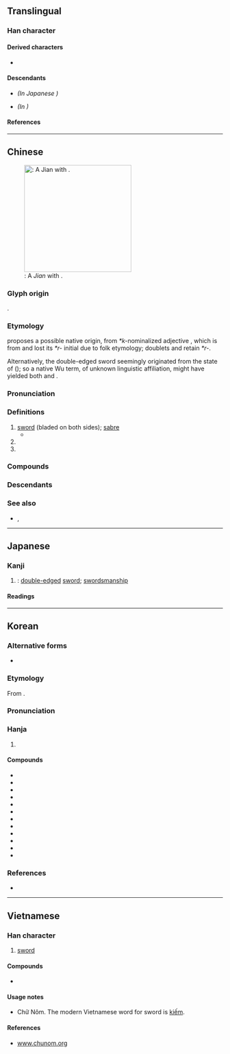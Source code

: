 {{also|剑}}
{{character info}}
==Translingual==
{{Han simplified forms|劍|剣|剑}}

===Han character===
{{Han char|rn=18|rad=刀|as=13|sn=15|four=82800|canj=OOLN|ids=⿰僉刂}}

====Derived characters====
* {{l|mul|[[𠐘]], [[𡃍]], [[𤑯]], [[𤢾]], [[𧁴]], [[𣋽]]}}

====Descendants====
* {{l|mul|剣}} ''(In Japanese {{w|shinjitai}})''
* {{l|mul|剑}} ''(In {{w|simplified Chinese}})''

====References====
{{Han ref|kx=0144.450|dkj=02228|dj=0326.040|hdz=10358.100|uh=528D}}

----

==Chinese==
{{zh-forms|s=剑|alt=劎,劒,劔,𠠆,鐱,釼,剣,𠝏,剱}}
{{zh-wp|zh|en:Jian}}
[[File:Jian (sword).jpg|thumb|250px|{{lang|zh|劍}}: A ''Jian'' with {{m|zh|鞘|tr=qiào||[[scabbard]]}}.]]

===Glyph origin===
{{Han etym}}
{{Han compound|僉|刀|alt2=刂|ls=psc|c1=p|c2=s}}.

===Etymology===
{{zh-ref|Schuessler (2007)}} proposes a possible native origin, from ''*k-''nominalized adjective {{och-l|剡}}, which is from {{der|zh|sit-pro|*s-rjam||sharp}} and lost its ''*r-'' initial due to folk etymology; doublets {{och-l|磏|tr=*r(i)am|whetstone}} and {{och-l|鐮|sickle}} retain ''*r-''.

Alternatively, the double-edged sword seemingly originated from the {{w|Nanman|southern}} state of {{w|Wu (state)|Wu}} ({{zh-l|*吳}}); so a native Wu term, of unknown linguistic affiliation, might have yielded both {{cog|och|-}} {{och-l|劍}} and {{cog|mkh-vie-pro|*t-kɨəm}}.

===Pronunciation===
{{zh-pron
|m=jiàn
|m-s=
|c=gim3
|c-t=
|g=
|h=pfs=kiam;gd=giam4
|j=
|md=giéng
|mn=kiàm
|mn-t=giam3/giêm3
|mn-t_note=giam3 - Shantou; giêm3 - Chaozhou
|w=2ji
|x=
|mc=y
|oc=y
|cat=n,pn
}}

===Definitions===
{{zh-hanzi}}

# [[sword]] (bladed on both sides); [[sabre]]
#* {{zh-x|鄭 之 刀，^宋 之 斤，^魯 之 削，^吳-粵 之 劍，遷 乎 其 地 而 弗 能 為{wéi} 良，地 氣 然 也。|The knives of Zheng, the axes of Song, the pen-knives of Lu,35 and the '''double-edged swords''' of Wu and Yue are famous for their origin. In no other places, can one make these things so well. This is natural because of the [[qi]] of the earth.|ref=Zhouli}}
# {{zh-classifier|swings of a sword}}
# {{surname|zh}}

===Compounds===
{{zh-der|劍術|劍客|刀劍|舞劍|雙刃劍|劍俠|劍拔弩張|劍眉|劍舞|花劍|佩劍|重劍|銳劍|仗劍|劍山|吞劍|劍水蚤|劍龍|劍橋|劍眉星眼|口蜜腹劍|伏劍|劍尾魚|劍南詩稿|劍氣|劍池|劍外|劍鞘|劍履|劍舌槍脣|劍頭一吷|劍河|刀山劍樹|劍膽琴心|刀鎗劍戟|劍器|劍柄|劍蘭|三劍客|劍士|三尺劍|弩張劍拔|刀光劍影|延陵掛劍|屨及劍及|太極劍|劍化|劍指|勢劍|劍及履及|劍道|劍潭|尚方寶劍|劍閣|寶劍|劍刃|季札掛劍|慧劍|劍麻|劍仙|利劍|刀山劍林|劍旗魚|刀劍無情|借劍殺人|劍合珠還|劍齒象|劍齒虎|劍門山|劍羚|劍樹刀山|劍戟森森|劍南|刻舟求劍|劍魚座|東洋劍|掛劍|盤水加劍|撫劍疾視|擊劍|拊劍|故劍|按劍|琴心劍膽|歐冶鑄劍|提劍汗馬|琴劍飄零|斬馬劍|破山劍|法劍|懼刀避劍|琴劍|故劍情深|求劍刻舟|智慧劍|書劍飄零|揮劍成河|舌劍脣槍|解劍拜仇|齒劍|飛劍|項莊舞劍|豐城劍氣|魚腸劍|賣劍買牛|脣槍舌劍|覺劍|魚藏劍|風刀霜劍|蒲劍|頓劍搖環|跳劍|雄劍|菊花與劍|開荒劍|買牛賣劍|誓劍|西洋劍|銃劍|撫劍}}

===Descendants===
{{CJKV||けん|검|kiếm|s=剣}}

===See also===
* {{zh-l|鋏|tr=-}}, {{zh-l|鍔|tr=-}}

----

==Japanese==
{{ja-kanji forms|剣|劍}}

===Kanji===
{{ja-kanji|grade=n|rs=刀13|shin=剣}}

# {{ja-kyu sp|剣}}: [[double-edged]] [[sword]]; [[swordsmanship]]

====Readings====
{{ja-readings
|goon=こん<こん<こむ
|kanon=けん<けん<けむ
|kun=つるぎ-<つるぎ-<つるき-
|nanori=あきら, つとむ, はや
}}

----

==Korean==

===Alternative forms===
* {{alter|ko|劒}}

===Etymology===
From {{der|ko|ltc|sort=검|-}} {{ltc-l|劍}}.
{{hanja-ety
|dk={{okm-inline|검〮|kém}}
|m={{okm-inline|검〯|kěm}}
|mh={{okm-inline|환도<!--環刀-->|hwantwo}}
|ml=軍装#중27B
}}

===Pronunciation===
{{ko-hanja-pron|검|l=y}}

===Hanja===
{{ko-hanja-search}}
{{ko-hanja|칼|검}}

# {{hanja form of|검|[[sword]]; [[knife]]}}

====Compounds====
{{der-top|Compounds}}
* {{ko-l|검객|劍客}}
* {{ko-l|검공|sword [[smith]]|劍工}}
* {{ko-l|검극|sword [[play]]|劍劇}}
* {{ko-l|검극|[[sword]]s and [[spear]]s|劍戟}}
* {{ko-l|검난|[[tragedy]] caused by the [[sword]]|劍難}}
* {{ko-l|검도|劍道}}
* {{ko-l|검무|sword [[dance]]|劍舞}}
* {{ko-l|검법|[[swordsmanship]]|劍法}}
* {{ko-l|검사|劍士}}
* {{ko-l|검술|劍術}}
* {{ko-l|검장|sword [[smith]]|劍匠}}
* {{ko-l|검호|[[swordsman]] [[par excellence]]|劍豪}}
{{der-bottom}}

===References===
* {{R:hanjadoc|842}}

----

==Vietnamese==

===Han character===
{{vi-readings|reading=[[kiếm]], [[ghém]], [[gươm]], [[kém]], [[chém]], [[sớm]]|rs=刀13}}

# [[sword]]

====Compounds====
* {{l|vi|劍術|tr=[[kiếm thuật]]}}

====Usage notes====
* Chữ Nôm. The modern Vietnamese word for sword is [[kiếm]].

====References====
* [http://www.chunom.org/pages/劍 www.chunom.org]